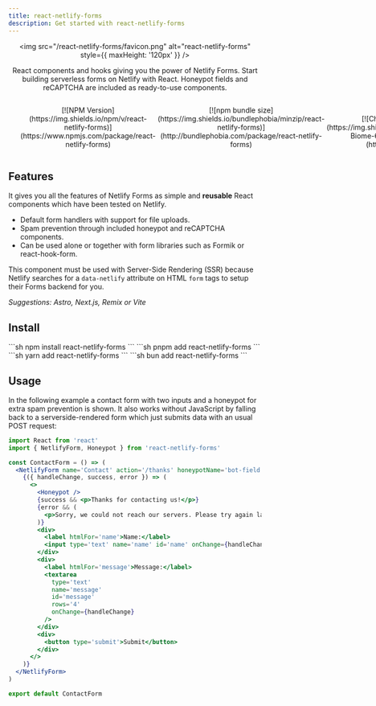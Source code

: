 ```yaml
---
title: react-netlify-forms
description: Get started with react-netlify-forms
---
```



<center>
  
<img src="/react-netlify-forms/favicon.png" alt="react-netlify-forms" style={{ maxHeight: '120px' }} />

React components and hooks giving you the power of Netlify Forms. Start building serverless forms on Netlify with React. Honeypot fields and reCAPTCHA are included as ready-to-use components.

<ul style="display: inline-flex; list-style-type: none; gap: .25rem; align-items: flex-end;">
  <li>[![NPM Version](https://img.shields.io/npm/v/react-netlify-forms)](https://www.npmjs.com/package/react-netlify-forms)</li>
  <li>[![npm bundle size](https://img.shields.io/bundlephobia/minzip/react-netlify-forms)](http://bundlephobia.com/package/react-netlify-forms)</li>
  <li>[![Checked with Biome](https://img.shields.io/badge/Checked_with-Biome-60a5fa?&logo=biome)](https://biomejs.dev)</li>
</ul>

</center>

## Features

It gives you all the features of Netlify Forms as simple and **reusable** React components which have been tested on Netlify.

- Default form handlers with support for file uploads.
- Spam prevention through included honeypot and reCAPTCHA components.
- Can be used alone or together with form libraries such as Formik or react-hook-form.

<Aside type="caution" title="Before using">

This component must be used with Server-Side Rendering (SSR) because Netlify
searches for a `data-netlify` attribute on HTML `form` tags to setup their
Forms backend for you.

_Suggestions: Astro, Next.js, Remix or Vite_

</Aside>

## Install

<Tabs>
  <TabItem label="npm" icon="seti:npm">
    ```sh
    npm install react-netlify-forms
    ```
  </TabItem>
  <TabItem label="pnpm" icon="pnpm">
    ```sh
    pnpm add react-netlify-forms
    ```
  </TabItem>
  <TabItem label="Yarn" icon="seti:yarn">
    ```sh
    yarn add react-netlify-forms
    ```
  </TabItem>
  <TabItem label="bun" icon="bun">
    ```sh
    bun add react-netlify-forms
    ```
  </TabItem>
</Tabs>

## Usage

In the following example a contact form with two inputs and a honeypot for extra spam prevention is shown. It also works without JavaScript by falling back to a serverside-rendered form which just submits data with an usual POST request:

```jsx
import React from 'react'
import { NetlifyForm, Honeypot } from 'react-netlify-forms'

const ContactForm = () => (
  <NetlifyForm name='Contact' action='/thanks' honeypotName='bot-field'>
    {({ handleChange, success, error }) => (
      <>
        <Honeypot />
        {success && <p>Thanks for contacting us!</p>}
        {error && (
          <p>Sorry, we could not reach our servers. Please try again later.</p>
        )}
        <div>
          <label htmlFor='name'>Name:</label>
          <input type='text' name='name' id='name' onChange={handleChange} />
        </div>
        <div>
          <label htmlFor='message'>Message:</label>
          <textarea
            type='text'
            name='message'
            id='message'
            rows='4'
            onChange={handleChange}
          />
        </div>
        <div>
          <button type='submit'>Submit</button>
        </div>
      </>
    )}
  </NetlifyForm>
)

export default ContactForm
```
